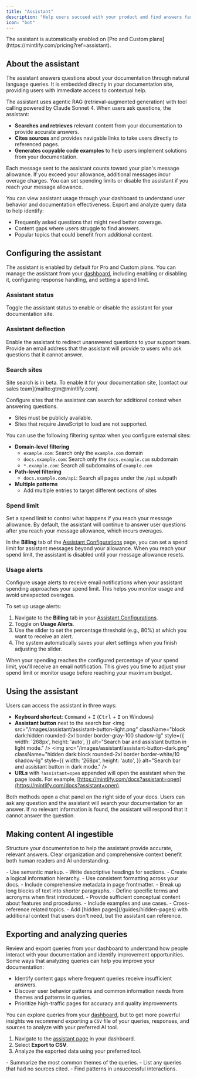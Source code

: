 ```yaml
---
title: "Assistant"
description: "Help users succeed with your product and find answers faster"
icon: "bot"
---
```


<Info>
  The assistant is automatically enabled on [Pro and Custom plans](https://mintlify.com/pricing?ref=assistant).
</Info>

## About the assistant

The assistant answers questions about your documentation through natural language queries. It is embedded directly in your documentation site, providing users with immediate access to contextual help.

The assistant uses agentic RAG (retrieval-augmented generation) with tool calling powered by Claude Sonnet 4. When users ask questions, the assistant:

* **Searches and retrieves** relevant content from your documentation to provide accurate answers.
* **Cites sources** and provides navigable links to take users directly to referenced pages.
* **Generates copyable code examples** to help users implement solutions from your documentation.

Each message sent to the assistant counts toward your plan's message allowance. If you exceed your allowance, additional messages incur overage charges. You can set spending limits or disable the assistant if you reach your message allowance.

You can view assistant usage through your dashboard to understand user behavior and documentation effectiveness. Export and analyze query data to help identify:

* Frequently asked questions that might need better coverage.
* Content gaps where users struggle to find answers.
* Popular topics that could benefit from additional content.

## Configuring the assistant

The assistant is enabled by default for Pro and Custom plans. You can manage the assistant from your [dashboard](https://dashboard.mintlify.com/products/assistant/settings), including enabling or disabling it, configuring response handling, and setting a spend limit.

### Assistant status

Toggle the assistant status to enable or disable the assistant for your documentation site.

### Assistant deflection

Enable the assistant to redirect unanswered questions to your support team. Provide an email address that the assistant will provide to users who ask questions that it cannot answer.

### Search sites

<Note>
  Site search is in beta. To enable it for your documentation site, [contact our sales team](mailto:gtm@mintlify.com). 
</Note>

Configure sites that the assistant can search for additional context when answering questions.

- Sites must be publicly available.
- Sites that require JavaScript to load are not supported.

You can use the following filtering syntax when you configure external sites:

- **Domain-level filtering**
  - `example.com`: Search only the `example.com` domain
  - `docs.example.com`: Search only the `docs.example.com` subdomain
  - `*.example.com`: Search all subdomains of `example.com`
- **Path-level filtering**
  - `docs.example.com/api`: Search all pages under the `/api` subpath
- **Multiple patterns**
  - Add multiple entries to target different sections of sites

### Spend limit

Set a spend limit to control what happens if you reach your message allowance. By default, the assistant will continue to answer user questions after you reach your message allowance, which incurs overages.

In the **Billing** tab of the [Assistant Configurations](https://dashboard.mintlify.com/products/assistant/settings) page, you can set a spend limit for assistant messages beyond your allowance. When you reach your spend limit, the assistant is disabled until your message allowance resets.

### Usage alerts

Configure usage alerts to receive email notifications when your assistant spending approaches your spend limit. This helps you monitor usage and avoid unexpected overages.

To set up usage alerts:

1. Navigate to the **Billing** tab in your [Assistant Configurations](https://dashboard.mintlify.com/mintlify/mintlify/products/assistant/settings/billing).
2. Toggle on **Usage Alerts**.
3. Use the slider to set the percentage threshold (e.g., 80%) at which you want to receive an alert.
4. The system automatically saves your alert settings when you finish adjusting the slider.

When your spending reaches the configured percentage of your spend limit, you'll receive an email notification. This gives you time to adjust your spend limit or monitor usage before reaching your maximum budget.

## Using the assistant

Users can access the assistant in three ways:

- **Keyboard shortcut**: <kbd>Command</kbd> + <kbd>I</kbd> (<kbd>Ctrl</kbd> + <kbd>I</kbd> on Windows)
- **Assistant button** next to the search bar
  <img
    src="/images/assistant/assistant-button-light.png"
    className="block dark:hidden rounded-2xl border border-gray-100 shadow-lg"
    style={{
      width: '268px',
      height: 'auto',
    }}
    alt="Search bar and assistant button in light mode."
  />
  <img
    src="/images/assistant/assistant-button-dark.png"
    className="hidden dark:block rounded-2xl border border-white/10 shadow-lg"
    style={{
      width: '268px',
      height: 'auto',
    }}
    alt="Search bar and assistant button in dark mode."
  />
- **URLs** with `?assistant=open` appended will open the assistant when the page loads. For example, [https://mintlify.com/docs?assistant=open](https://mintlify.com/docs?assistant=open).

Both methods open a chat panel on the right side of your docs. Users can ask any question and the assistant will search your documentation for an answer. If no relevant information is found, the assistant will respond that it cannot answer the question.

## Making content AI ingestible

Structure your documentation to help the assistant provide accurate, relevant answers. Clear organization and comprehensive context benefit both human readers and AI understanding.

<Card title="Structure and organization">
  - Use semantic markup.
  - Write descriptive headings for sections.
  - Create a logical information hierarchy.
  - Use consistent formatting across your docs.
  - Include comprehensive metadata in page frontmatter.
  - Break up long blocks of text into shorter paragraphs.
</Card>

<Card title="Context">
  - Define specific terms and acronyms when first introduced.
  - Provide sufficient conceptual content about features and procedures.
  - Include examples and use cases.
  - Cross-reference related topics.
  - Add [hidden pages](/guides/hidden-pages) with additional context that users don't need, but the assistant can reference.
</Card>

## Exporting and analyzing queries

Review and export queries from your dashboard to understand how people interact with your documentation and identify improvement opportunities. Some ways that analyzing queries can help you improve your documentation:

- Identify content gaps where frequent queries receive insufficient answers.
- Discover user behavior patterns and common information needs from themes and patterns in queries.
- Prioritize high-traffic pages for accuracy and quality improvements.

You can explore queries from your [dashboard](https://dashboard.mintlify.com/products/assistant), but to get more powerful insights we recommend exporting a `CSV` file of your queries, responses, and sources to analyze with your preferred AI tool.

1. Navigate to the [assistant page](https://dashboard.mintlify.com/products/assistant) in your dashboard.
2. Select **Export to CSV**.
3. Analyze the exported data using your preferred tool.

<Card title="Sample analysis prompts">
  - Summarize the most common themes of the queries.
  - List any queries that had no sources cited.
  - Find patterns in unsuccessful interactions.
</Card>
